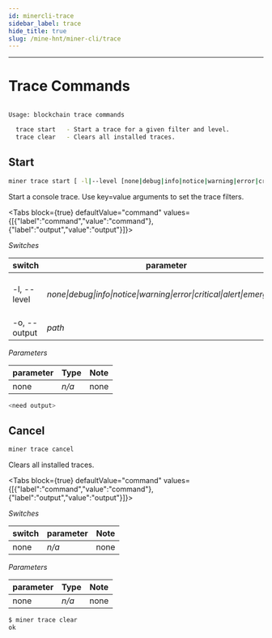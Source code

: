 ```yaml
---
id: minercli-trace
sidebar_label: trace
hide_title: true
slug: /mine-hnt/miner-cli/trace
---
```



---

# Trace Commands
```bash

Usage: blockchain trace commands

  trace start   - Start a trace for a given filter and level.
  trace clear   - Clears all installed traces.
```
## Start

```bash
miner trace start [ -l|--level [none|debug|info|notice|warning|error|critical|alert|emergency] -o|--output <filename>]
```

  Start a console trace. Use key=value arguments to set
  the trace filters.

<Tabs
  block={true}
  defaultValue="command"
  values={[{"label":"command","value":"command"},{"label":"output","value":"output"}]}>
<TabItem value="command">

_Switches_

| switch              | parameter | Note                                   |
| ------------------- | --------- | -------------------------------------- |
| -l, --level         | _none\|debug\|info\|notice\|warning\|error\|critical\|alert\|emergency_     | outputs based on log level                  |
| -o, --output        | _path_     | Path to filename                      |


_Parameters_

| parameter              | Type     | Note                                   |
| ------------------- | -------- | -------------------------------------- |
| none                | _n/a_    | none                                   |

</TabItem>
<TabItem value="output">

```bash
<need output>
```
</TabItem>
</Tabs>

## Cancel

```bash
miner trace cancel
```
Clears all installed traces.

<Tabs
  block={true}
  defaultValue="command"
  values={[{"label":"command","value":"command"},{"label":"output","value":"output"}]}>
<TabItem value="command">

_Switches_

| switch              | parameter | Note                                   |
| ------------------- | --------- | -------------------------------------- |
| none                | _n/a_    | none                                   |

_Parameters_

| parameter              | Type     | Note                                   |
| ------------------- | -------- | -------------------------------------- |
| none                | _n/a_    | none                                   |

</TabItem>
<TabItem value="output">

```bash
$ miner trace clear
ok
```

</TabItem>
</Tabs>
